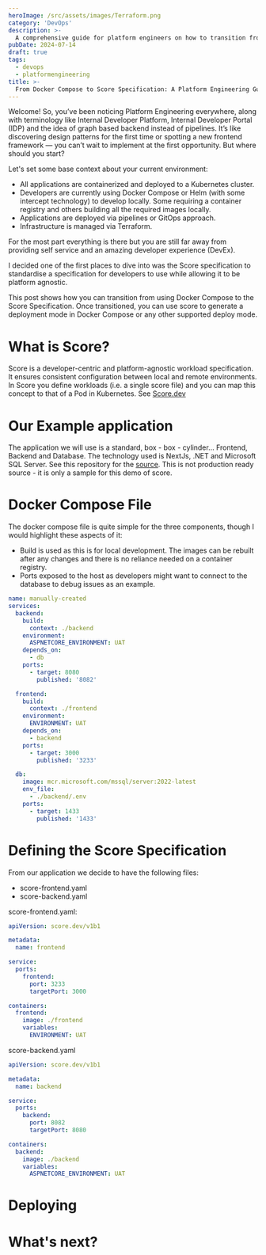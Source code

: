 ```yaml
---
heroImage: /src/assets/images/Terraform.png
category: 'DevOps'
description: >-
  A comprehensive guide for platform engineers on how to transition from using Docker Compose to Score Specification.
pubDate: 2024-07-14
draft: true
tags:
  - devops
  - platformengineering
title: >-
  From Docker Compose to Score Specification: A Platform Engineering Guide
---
```


Welcome! So, you’ve been noticing Platform Engineering everywhere, along with terminology like Internal Developer Platform, Internal Developer Portal (IDP) and the idea of graph based backend instead of pipelines. It’s like discovering design patterns for the first time or spotting a new frontend framework — you can’t wait to implement at the first opportunity. But where should you start?

Let's set some base context about your current environment:

- All applications are containerized and deployed to a Kubernetes cluster.
- Developers are currently using Docker Compose or Helm (with some intercept technology) to develop locally. Some requiring a container registry and others building all the required images locally.
- Applications are deployed via pipelines or GitOps approach.
- Infrastructure is managed via Terraform.

For the most part everything is there but you are still far away from providing self service and an amazing developer experience (DevEx).

I decided one of the first places to dive into was the Score specification to standardise a specification for developers to use while allowing it to be platform agnostic.

This post shows how you can transition from using Docker Compose to the Score Specification. Once transitioned, you can use score to generate a deployment mode in Docker Compose or any other supported deploy mode.

# What is Score?

Score is a developer-centric and platform-agnostic workload specification. It ensures consistent configuration between local and remote environments. In Score you define workloads (i.e. a single score file) and you can map this concept to that of a Pod in Kubernetes. See [Score.dev](https://score.dev/)

# Our Example application

The application we will use is a standard, box - box - cylinder... Frontend, Backend and Database. The technology used is NextJs, .NET and Microsoft SQL Server. See this repository for the [source](). This is not production ready source - it is only a sample for this demo of score.

# Docker Compose File

The docker compose file is quite simple for the three components, though I would highlight these aspects of it:

- Build is used as this is for local development. The images can be rebuilt after any changes and there is no reliance needed on a container registry.
- Ports exposed to the host as developers might want to connect to the database to debug issues as an example.

```yaml
name: manually-created
services:
  backend:
    build:
      context: ./backend
    environment:
      ASPNETCORE_ENVIRONMENT: UAT
    depends_on:
      - db
    ports:
      - target: 8080
        published: '8082'

  frontend:
    build:
      context: ./frontend
    environment:
      ENVIRONMENT: UAT
    depends_on:
      - backend
    ports:
      - target: 3000
        published: '3233'

  db:
    image: mcr.microsoft.com/mssql/server:2022-latest
    env_file:
      - ./backend/.env
    ports:
      - target: 1433
        published: '1433'
```

# Defining the Score Specification

From our application we decide to have the following files:

- score-frontend.yaml
- score-backend.yaml

score-frontend.yaml:

```yaml
apiVersion: score.dev/v1b1

metadata:
  name: frontend

service:
  ports:
    frontend:
      port: 3233
      targetPort: 3000

containers:
  frontend:
    image: ./frontend
    variables:
      ENVIRONMENT: UAT
```

score-backend.yaml

```yaml
apiVersion: score.dev/v1b1

metadata:
  name: backend

service:
  ports:
    backend:
      port: 8082
      targetPort: 8080

containers:
  backend:
    image: ./backend
    variables:
      ASPNETCORE_ENVIRONMENT: UAT
```

# Deploying

# What's next?
